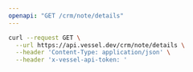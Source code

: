```yaml
---
openapi: "GET /crm/note/details"
---
```


<RequestExample>

```bash Request
curl --request GET \
  --url https://api.vessel.dev/crm/note/details \
  --header 'Content-Type: application/json' \
  --header 'x-vessel-api-token: '
```

</RequestExample>
